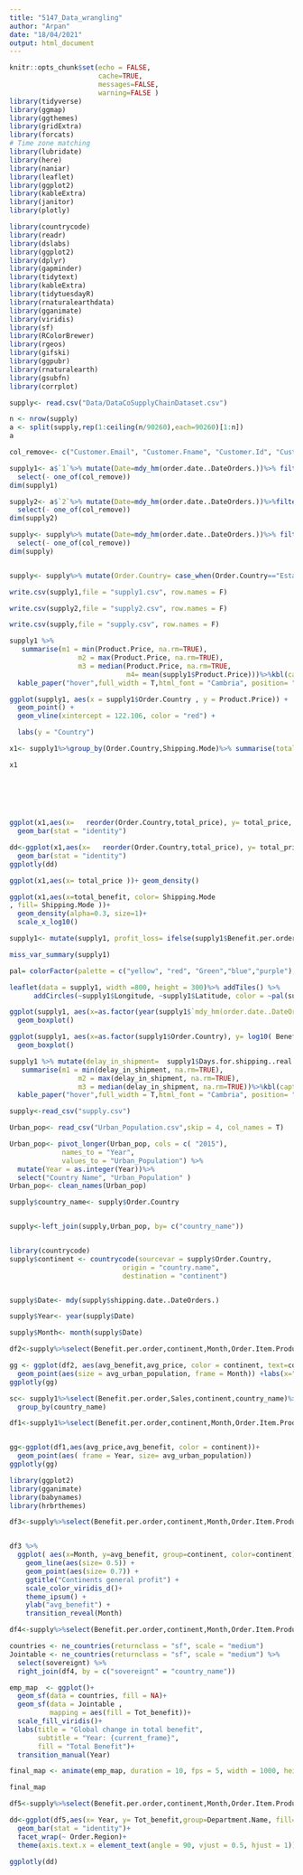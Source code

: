 ---
title: "5147_Data_wrangling"
author: "Arpan"
date: "18/04/2021"
output: html_document
---



```{r setup, include=FALSE}
knitr::opts_chunk$set(echo = FALSE, 
                      cache=TRUE, 
                      messages=FALSE, 
                      warning=FALSE )
library(tidyverse)
library(ggmap)
library(ggthemes)
library(gridExtra)
library(forcats)
# Time zone matching
library(lubridate)
library(here)
library(naniar)
library(leaflet)
library(ggplot2)
library(kableExtra)
library(janitor)
library(plotly)

library(countrycode)
library(readr)
library(dslabs)
library(ggplot2)
library(dplyr)
library(gapminder)
library(tidytext)
library(kableExtra)
library(tidytuesdayR)
library(rnaturalearthdata)
library(gganimate)
library(viridis)
library(sf)
library(RColorBrewer)
library(rgeos)
library(gifski)
library(ggpubr)
library(rnaturalearth)
library(gsubfn)
library(corrplot)
```


```{r}
supply<- read.csv("Data/DataCoSupplyChainDataset.csv")


```



```{r}

n <- nrow(supply)
a <- split(supply,rep(1:ceiling(n/90260),each=90260)[1:n])
a

```



```{r}
col_remove<- c("Customer.Email", "Customer.Fname", "Customer.Id", "Customer.Lname", "Customer.Password", "Order.Id", "Order.Item.Cardprod.Id", "Order.Customer.Id", "Late_delivery_risk", "Category.Id", "Product.Image", "Product.Status", "Order.Zipcode", "Product.Card.Id", "Product.Category.Id", "Product.Description")

supply1<- a$`1`%>% mutate(Date=mdy_hm(order.date..DateOrders.))%>% filter(Order.Country  %in% c("Estados Unidos", "Francia", "México", "Alemania", "Brasil", "Australia","Reino Unido", "China", "Italia", "India"))%>%
  select(- one_of(col_remove))
dim(supply1)

supply2<- a$`2`%>% mutate(Date=mdy_hm(order.date..DateOrders.))%>%filter(Order.Country  %in% c("Estados Unidos", "Francia", "México", "Alemania", "Brasil", "Australia","Reino Unido", "China", "Italia", "India"))%>%
  select(- one_of(col_remove))  
dim(supply2)

supply<- supply%>% mutate(Date=mdy_hm(order.date..DateOrders.))%>% filter(Order.Country  %in% c("Estados Unidos", "Francia", "México", "Alemania", "Brasil", "Australia","Reino Unido", "China", "Italia", "India","Japón","Canada","Bélgica","España","Hong Kong","Vietnam","Chile","Argentina","Dinamarca","Rusia","Singapur"))%>%
  select(- one_of(col_remove))
dim(supply)


supply<- supply%>% mutate(Order.Country= case_when(Order.Country=="Estados Unidos"~"United States of America",Order.Country=="Francia"~"France",Order.Country=="México"~"Mexico",Order.Country=="Alemania"~"Germany",Order.Country=="Brasil"~"Brazil",Order.Country=="Reino Unido"~"United Kingdom",Order.Country=="Italia"~"Italy",Order.Country=="Japón"~"Japan",Order.Country=="Bélgica"~"Belgium",Order.Country=="España"~"Spain",Order.Country=="Dinamarca"~"Denmark", Order.Country=="Rusia"~"Russia", Order.Country=="Singapur"~"Singapore", Order.Country=="India"~"India",Order.Country=="Argentina"~"Argentina",Order.Country=="Chile"~"Chile",Order.Country=="China"~"China",Order.Country=="Australia"~"Australia",Order.Country=="Hong Kong"~"Hong Kong",Order.Country=="Vietnam"~"Vietnam",Order.Country=="Canada"~"Canada"))

```


```{r}
write.csv(supply1,file = "supply1.csv", row.names = F)

write.csv(supply2,file = "supply2.csv", row.names = F)

write.csv(supply,file = "supply.csv", row.names = F)


```


```{r}
supply1 %>% 
   summarise(m1 = min(Product.Price, na.rm=TRUE), 
                 m2 = max(Product.Price, na.rm=TRUE), 
                 m3 = median(Product.Price, na.rm=TRUE, 
                             m4= mean(supply1$Product.Price)))%>%kbl(caption = "Table.1",table.attr="style='width:70%;'") %>%
  kable_paper("hover",full_width = T,html_font = "Cambria", position= "left" )
```
```{r}



ggplot(supply1, aes(x = supply1$Order.Country , y = Product.Price)) + 
  geom_point() + 
  geom_vline(xintercept = 122.106, color = "red") +

  labs(y = "Country")
```


```{r}
x1<- supply1%>%group_by(Order.Country,Shipping.Mode)%>% summarise(total_price=sum( Product.Price, na.rm = T), total_benefit= sum(Benefit.per.order,na.rm = T))%>% arrange(- total_price )%>% head(n=40)

x1
  
  
  
 



```



```{r}

ggplot(x1,aes(x=   reorder(Order.Country,total_price), y= total_price, fill= x1$Shipping.Mode ))+
  geom_bar(stat = "identity")

```


```{r}

dd<-ggplot(x1,aes(x=   reorder(Order.Country,total_price), y= total_price, fill= x1$Shipping.Mode ))+
  geom_bar(stat = "identity")
ggplotly(dd)
```

```{r}
ggplot(x1,aes(x= total_price ))+ geom_density()

```




```{r}
ggplot(x1,aes(x=total_benefit, color= Shipping.Mode 
, fill= Shipping.Mode ))+
  geom_density(alpha=0.3, size=1)+
  scale_x_log10()
```




```{r}
supply1<- mutate(supply1, profit_loss= ifelse(supply1$Benefit.per.order<0,"Loss","Profit"))
```



```{r}
miss_var_summary(supply1)

```


```{r}
pal= colorFactor(palette = c("yellow", "red", "Green","blue","purple"), domain = supply1$Shipping.Mode )

leaflet(data = supply1, width =800, height = 300)%>% addTiles() %>%
      addCircles(~supply1$Longitude, ~supply1$Latitude, color = ~pal(supply1$Shipping.Mode))
```

```{r}
ggplot(supply1, aes(x=as.factor(year(supply1$`mdy_hm(order.date..DateOrders.)`)), y= log10( Benefit.per.order)))+
  geom_boxplot()

```





```{r}
ggplot(supply1, aes(x=as.factor(supply1$Order.Country), y= log10( Benefit.per.order)))+
  geom_boxplot()
```




```{r}


supply1 %>% mutate(delay_in_shipment=  supply1$Days.for.shipping..real.- supply1$Days.for.shipment..scheduled.)%>% group_by(Order.Country) %>%
   summarise(m1 = min(delay_in_shipment, na.rm=TRUE), 
                 m2 = max(delay_in_shipment, na.rm=TRUE), 
                 m3 = median(delay_in_shipment, na.rm=TRUE))%>%kbl(caption = "Table", table.attr="style='width:70%;'") %>%
  kable_paper("hover",full_width = T,html_font = "Cambria", position= "left" )
```
```{r}
supply<-read_csv("supply.csv")
```
```{r}
Urban_pop<- read_csv("Urban_Population.csv",skip = 4, col_names = T)

Urban_pop<- pivot_longer(Urban_pop, cols = c( "2015"),
             names_to = "Year",
             values_to = "Urban_Population") %>%
  mutate(Year = as.integer(Year))%>%
  select("Country Name", "Urban_Population" )
Urban_pop<- clean_names(Urban_pop)

supply$country_name<- supply$Order.Country


supply<-left_join(supply,Urban_pop, by= c("country_name"))



```



```{r}
library(countrycode)
supply$continent <- countrycode(sourcevar = supply$Order.Country,
                            origin = "country.name",
                            destination = "continent")


supply$Date<- mdy(supply$shipping.date..DateOrders.)

supply$Year<- year(supply$Date)

supply$Month<- month(supply$Date)

```


```{r}

df2<-supply%>%select(Benefit.per.order,continent,Month,Order.Item.Product.Price,Year,urban_population,country_name)%>%group_by(Month,continent,country_name)%>%summarise(avg_benefit= mean(Benefit.per.order,na.rm=T), avg_price= mean(Order.Item.Product.Price), avg_urban_population= mean(urban_population, na.rm=T))

gg <- ggplot(df2, aes(avg_benefit,avg_price, color = continent, text=country_name)) +
  geom_point(aes(size = avg_urban_population, frame = Month)) +labs(x="Benefit", y="Product_price")
ggplotly(gg)
```




```{r}
sc<- supply1%>%select(Benefit.per.order,Sales,continent,country_name)%>%
  group_by(country_name)
```

```{r}

df1<-supply1%>%select(Benefit.per.order,continent,Month,Order.Item.Product.Price,Year,urban_population)%>%group_by(Year,continent)%>%summarise(avg_benefit= mean(Benefit.per.order,na.rm=T), avg_price= mean(Order.Item.Product.Price), avg_urban_population= mean(urban_population, na.rm=T)) 


gg<-ggplot(df1,aes(avg_price,avg_benefit, color = continent))+
  geom_point(aes( frame = Year, size= avg_urban_population))
ggplotly(gg)
```

```{r}
library(ggplot2)
library(gganimate)
library(babynames)
library(hrbrthemes)

df3<-supply%>%select(Benefit.per.order,continent,Month,Order.Item.Product.Price,Year,urban_population)%>%group_by(Month,continent)%>%summarise(avg_benefit= mean(Benefit.per.order,na.rm=T), avg_price= mean(Order.Item.Product.Price), avg_urban_population= mean(urban_population, na.rm=T)) 


df3 %>%
  ggplot( aes(x=Month, y=avg_benefit, group=continent, color=continent)) +
    geom_line(aes(size= 0.5)) +
    geom_point(aes(size= 0.7)) +
    ggtitle("Continents general profit") +
    scale_color_viridis_d()+
    theme_ipsum() +
    ylab("avg_benefit") +
    transition_reveal(Month)


```

```{r}
df4<-supply%>%select(Benefit.per.order,continent,Month,Order.Item.Product.Price,Year,urban_population,country_name,Year)%>%group_by(Year,continent,country_name)%>%summarise(Tot_benefit= sum(Benefit.per.order,na.rm=T), avg_price= mean(Order.Item.Product.Price), avg_urban_population= mean(urban_population, na.rm=T)) 

countries <- ne_countries(returnclass = "sf", scale = "medium")
Jointable <- ne_countries(returnclass = "sf", scale = "medium") %>% 
  select(sovereignt) %>% 
  right_join(df4, by = c("sovereignt" = "country_name"))

emp_map  <- ggplot()+
  geom_sf(data = countries, fill = NA)+
  geom_sf(data = Jointable ,
          mapping = aes(fill = Tot_benefit))+
  scale_fill_viridis()+
  labs(title = "Global change in total benefit",
       subtitle = "Year: {current_frame}",
       fill = "Total Benefit")+
  transition_manual(Year) 

final_map <- animate(emp_map, duration = 10, fps = 5, width = 1000, height = 500, renderer = gifski_renderer())

final_map

```
```{r}
df5<-supply%>%select(Benefit.per.order,continent,Month,Order.Item.Product.Price,Year,urban_population,country_name,Year,Category.Name,Order.Region,Department.Name)%>%group_by(Year,continent,country_name,Category.Name,Department.Name,Order.Region)%>%summarise(Tot_benefit= sum(Benefit.per.order,na.rm=T), avg_price= mean(Order.Item.Product.Price), avg_urban_population= mean(urban_population, na.rm=T)) 

dd<-ggplot(df5,aes(x= Year, y= Tot_benefit,group=Department.Name, fill= Department.Name ))+
  geom_bar(stat = "identity")+
  facet_wrap(~ Order.Region)+
  theme(axis.text.x = element_text(angle = 90, vjust = 0.5, hjust = 1))
  
ggplotly(dd)

```

